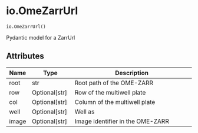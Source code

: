 # io.OmeZarrUrl { #operetta_compose.io.OmeZarrUrl }

`io.OmeZarrUrl()`

Pydantic model for a ZarrUrl

## Attributes

| Name   | Type            | Description                                   |
|--------|-----------------|-----------------------------------------------|
| root   | str             | Root path of the OME-ZARR                     |
| row    | Optional\[str\] | Row of the multiwell plate                    |
| col    | Optional\[str\] | Column of the multiwell plate                 |
| well   | Optional\[str\] | Well as <Row><Col> on the the multiwell plate |
| image  | Optional\[str\] | Image identifier in the OME-ZARR              |
